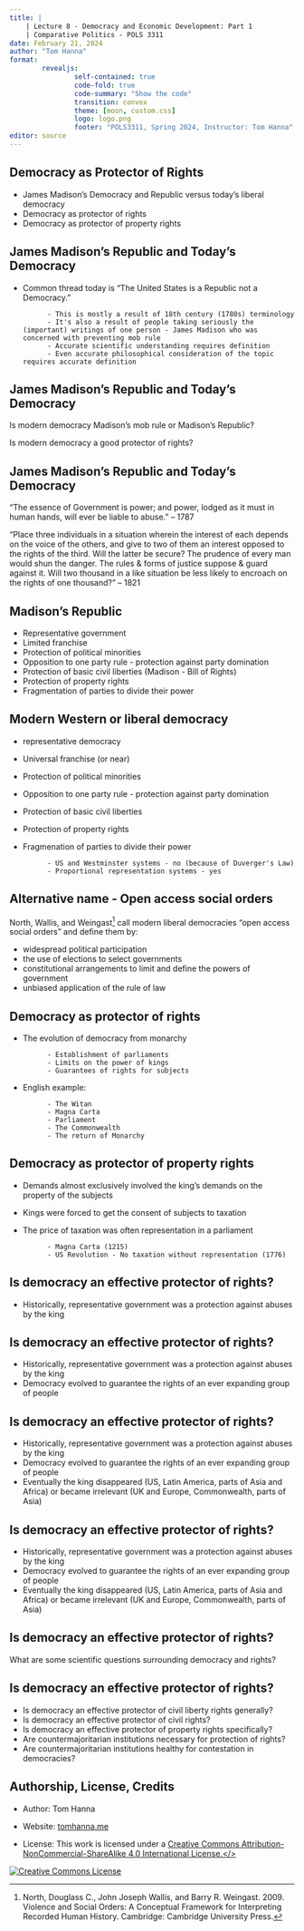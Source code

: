 ```yaml
---
title: |
    | Lecture 8 - Democracy and Economic Development: Part 1
    | Comparative Politics - POLS 3311
date: February 21, 2024
author: "Tom Hanna"
format: 
        revealjs:
                self-contained: true
                code-fold: true
                code-summary: "Show the code"
                transition: convex
                theme: [moon, custom.css]
                logo: logo.png
                footer: "POLS3311, Spring 2024, Instructor: Tom Hanna"
editor: source
---
```


## Democracy as Protector of Rights

-   James Madison's Democracy and Republic versus today's liberal democracy
-   Democracy as protector of rights
-   Democracy as protector of property rights

## James Madison's Republic and Today's Democracy

-   Common thread today is "The United States is a Republic not a Democracy."


              - This is mostly a result of 18th century (1780s) terminology
              - It's also a result of people taking seriously the (important) writings of one person - James Madison who was concerned with preventing mob rule
              - Accurate scientific understanding requires definition
              - Even accurate philosophical consideration of the topic requires accurate definition

## James Madison's Republic and Today's Democracy

Is modern democracy Madison's mob rule or Madison's Republic?

Is modern democracy a good protector of rights?

## James Madison's Republic and Today's Democracy

"The essence of Government is power; and power, lodged as it must in human hands, will ever be liable to abuse." -- 1787

"Place three individuals in a situation wherein the interest of each depends on the voice of the others, and give to two of them an interest opposed to the rights of the third. Will the latter be secure? The prudence of every man would shun the danger. The rules & forms of justice suppose & guard against it. Will two thousand in a like situation be less likely to encroach on the rights of one thousand?" -- 1821

## Madison's Republic

-   Representative government
-   Limited franchise
-   Protection of political minorities
-   Opposition to one party rule - protection against party domination
-   Protection of basic civil liberties (Madison - Bill of Rights)
-   Protection of property rights
-   Fragmentation of parties to divide their power

## Modern Western or liberal democracy

-   representative democracy

-   Universal franchise (or near)

-   Protection of political minorities

-   Opposition to one party rule - protection against party domination

-   Protection of basic civil liberties

-   Protection of property rights

-   Fragmenation of parties to divide their power

            
              - US and Westminster systems - no (because of Duverger's Law)
              - Proportional representation systems - yes


## Alternative name - Open access social orders

North, Wallis, and Weingast^[North, Douglass C., John Joseph Wallis, and Barry R. Weingast. 2009. Violence and Social Orders: A Conceptual Framework for Interpreting Recorded Human History. Cambridge: Cambridge University Press.] call modern liberal democracies "open access social orders" and define them by:

-   widespread political participation
-   the use of elections to select governments
-   constitutional arrangements to limit and define the powers of government
-   unbiased application of the rule of law

## Democracy as protector of rights

-   The evolution of democracy from monarchy

           
              - Establishment of parliaments
              - Limits on the power of kings
              - Guarantees of rights for subjects


-   English example:

              - The Witan
              - Magna Carta
              - Parliament
              - The Commonwealth
              - The return of Monarchy
    

## Democracy as protector of property rights

-   Demands almost exclusively involved the king's demands on the property of the subjects

-   Kings were forced to get the consent of subjects to taxation

-   The price of taxation was often representation in a parliament

            
              - Magna Carta (1215)
              - US Revolution - No taxation without representation (1776)
   

## Is democracy an effective protector of rights?

-   Historically, representative government was a protection against abuses by the king

## Is democracy an effective protector of rights?

-   Historically, representative government was a protection against abuses by the king
-   Democracy evolved to guarantee the rights of an ever expanding group of people


## Is democracy an effective protector of rights?

-   Historically, representative government was a protection against abuses by the king
-   Democracy evolved to guarantee the rights of an ever expanding group of people
- Eventually the king disappeared (US, Latin America, parts of Asia and Africa) or became irrelevant (UK and Europe, Commonwealth, parts of Asia)

## Is democracy an effective protector of rights?

-   Historically, representative government was a protection against abuses by the king
-   Democracy evolved to guarantee the rights of an ever expanding group of people
- Eventually the king disappeared (US, Latin America, parts of Asia and Africa) or became irrelevant (UK and Europe, Commonwealth, parts of Asia)

## Is democracy an effective protector of rights?

What are some scientific questions surrounding democracy and rights?

## Is democracy an effective protector of rights?

- Is democracy an effective protector of civil liberty rights generally?
- Is democracy an effective protector of civil rights? 
- Is democracy an effective protector of property rights specifically?
- Are countermajoritarian institutions necessary for protection of rights?
- Are countermajoritarian institutions healthy for contestation in democracies?







## Authorship, License, Credits

- Author: Tom Hanna

- Website: <a href="https://tom-hanna.org/">tomhanna.me</a>

- License: This work is licensed under a <a href= "http://creativecommons.org/licenses/by-nc-sa/4.0/">Creative Commons Attribution-NonCommercial-ShareAlike 4.0 International License.</>

<a href= "http://creativecommons.org/licenses/by-nc-sa/4.0/">![Creative Commons License](creative_commons_license.png)</a>
